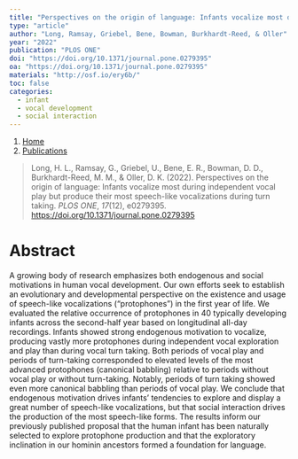 ```yaml
---
title: "Perspectives on the origin of language: Infants vocalize most during independent vocal play but produce their most speech-like vocalizations during turn taking"
type: "article"
author: "Long, Ramsay, Griebel, Bene, Bowman, Burkhardt-Reed, & Oller"
year: "2022"
publication: "PLOS ONE"
doi: "https://doi.org/10.1371/journal.pone.0279395"
oa: "https://doi.org/10.1371/journal.pone.0279395"
materials: "http://osf.io/ery6b/"
toc: false
categories:
  - infant 
  - vocal development
  - social interaction
---
```


```{=html}
<nav aria-label="breadcrumb">
  <ol class="breadcrumb">
    <li class="breadcrumb-item"><a href="../../index.html">Home</a></li>
    <li class="breadcrumb-item"><a href="../../publications.html">Publications</a></li>
  </ol>
</nav>
```


> Long, H. L., Ramsay, G., Griebel, U., Bene, E. R., Bowman, D. D., Burkhardt-Reed, M. M., & Oller, D. K. (2022). Perspectives on the origin of language: Infants vocalize most during independent vocal play but produce their most speech-like vocalizations during turn taking. *PLOS ONE*, *17*(12), e0279395. <https://doi.org/10.1371/journal.pone.0279395>

# Abstract

A growing body of research emphasizes both endogenous and social motivations in human vocal development. Our own efforts seek to establish an evolutionary and developmental perspective on the existence and usage of speech-like vocalizations ("protophones") in the first year of life. We evaluated the relative occurrence of protophones in 40 typically developing infants across the second-half year based on longitudinal all-day recordings. Infants showed strong endogenous motivation to vocalize, producing vastly more protophones during independent vocal exploration and play than during vocal turn taking. Both periods of vocal play and periods of turn-taking corresponded to elevated levels of the most advanced protophones (canonical babbling) relative to periods without vocal play or without turn-taking. Notably, periods of turn taking showed even more canonical babbling than periods of vocal play. We conclude that endogenous motivation drives infants' tendencies to explore and display a great number of speech-like vocalizations, but that social interaction drives the production of the most speech-like forms. The results inform our previously published proposal that the human infant has been naturally selected to explore protophone production and that the exploratory inclination in our hominin ancestors formed a foundation for language.
